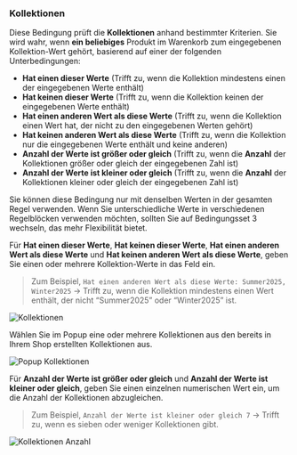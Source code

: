 ### Kollektionen

Diese Bedingung prüft die **Kollektionen** anhand bestimmter Kriterien. Sie wird wahr, wenn **ein beliebiges** Produkt im Warenkorb zum eingegebenen Kollektion-Wert gehört, basierend auf einer der folgenden Unterbedingungen:

- **Hat einen dieser Werte** (Trifft zu, wenn die Kollektion mindestens einen der eingegebenen Werte enthält)
- **Hat keinen dieser Werte** (Trifft zu, wenn die Kollektion keinen der eingegebenen Werte enthält)
- **Hat einen anderen Wert als diese Werte** (Trifft zu, wenn die Kollektion einen Wert hat, der nicht zu den eingegebenen Werten gehört)
- **Hat keinen anderen Wert als diese Werte** (Trifft zu, wenn die Kollektion nur die eingegebenen Werte enthält und keine anderen)
- **Anzahl der Werte ist größer oder gleich** (Trifft zu, wenn die **Anzahl** der Kollektionen größer oder gleich der eingegebenen Zahl ist)
- **Anzahl der Werte ist kleiner oder gleich** (Trifft zu, wenn die **Anzahl** der Kollektionen kleiner oder gleich der eingegebenen Zahl ist)

<Warning>
  Sie können diese Bedingung nur mit denselben Werten in der gesamten Regel verwenden. Wenn Sie unterschiedliche Werte in verschiedenen Regelblöcken verwenden möchten, sollten Sie auf Bedingungsset 3 wechseln, das mehr Flexibilität bietet.
</Warning>

Für **Hat einen dieser Werte**, **Hat keinen dieser Werte**, **Hat einen anderen Wert als diese Werte** und **Hat keinen anderen Wert als diese Werte**, geben Sie einen oder mehrere Kollektion-Werte in das Feld ein.

> Zum Beispiel, `Hat einen anderen Wert als diese Werte: Summer2025, Winter2025` → Trifft zu, wenn die Kollektion mindestens einen Wert enthält, der nicht “Summer2025” oder “Winter2025” ist.

<img
  src="/images/essentials/condition-sets/collections.webp"
  alt="Kollektionen"
/>

Wählen Sie im Popup eine oder mehrere Kollektionen aus den bereits in Ihrem Shop erstellten Kollektionen aus.

<img
  src="/images/essentials/condition-sets/popup-collections.webp"
  alt="Popup Kollektionen"
/>

Für **Anzahl der Werte ist größer oder gleich** und **Anzahl der Werte ist kleiner oder gleich**, geben Sie einen einzelnen numerischen Wert ein, um die Anzahl der Kollektionen abzugleichen.

> Zum Beispiel, `Anzahl der Werte ist kleiner oder gleich 7` → Trifft zu, wenn es sieben oder weniger Kollektionen gibt.

<img
  src="/images/essentials/condition-sets/count-collections.webp"
  alt="Kollektionen Anzahl"
/>
